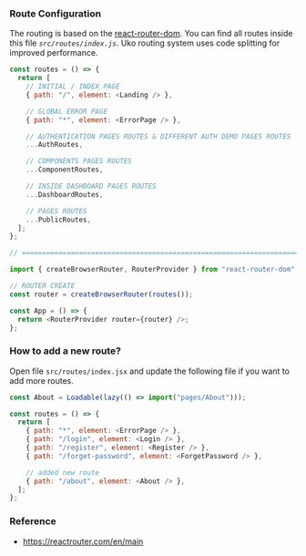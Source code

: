 ### Route Configuration

The routing is based on the [react-router-dom](https://reactrouter.com/en/main). You can find all routes inside this file _`src/routes/index.js`_. Uko routing system uses code splitting for improved performance.

```js routes.js
const routes = () => {
  return [
    // INITIAL / INDEX PAGE
    { path: "/", element: <Landing /> },

    // GLOBAL ERROR PAGE
    { path: "*", element: <ErrorPage /> },

    // AUTHENTICATION PAGES ROUTES & DIFFERENT AUTH DEMO PAGES ROUTES
    ...AuthRoutes,

    // COMPONENTS PAGES ROUTES
    ...ComponentRoutes,

    // INSIDE DASHBOARD PAGES ROUTES
    ...DashboardRoutes,

    // PAGES ROUTES
    ...PublicRoutes,
  ];
};

// =======================================================================

import { createBrowserRouter, RouterProvider } from "react-router-dom";

// ROUTER CREATE
const router = createBrowserRouter(routes());

const App = () => {
  return <RouterProvider router={router} />;
};
```

### How to add a new route?

Open file `src/routes/index.jsx` and update the following file if you want to add more routes.

```js routes/index.js mark=1,11
const About = Loadable(lazy(() => import("pages/About")));

const routes = () => {
  return [
    { path: "*", element: <ErrorPage /> },
    { path: "/login", element: <Login /> },
    { path: "/register", element: <Register /> },
    { path: "/forget-password", element: <ForgetPassword /> },

    // added new route
    { path: "/about", element: <About /> },
  ];
};
```

### Reference

- https://reactrouter.com/en/main
